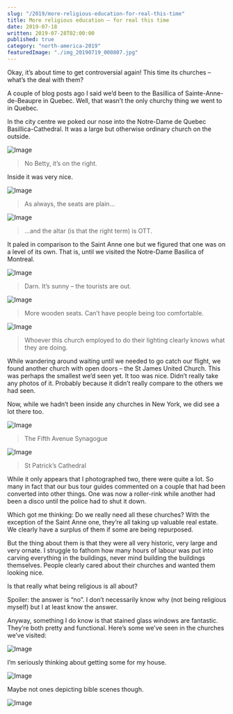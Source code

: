 ```yaml
---
slug: "/2019/more-religious-education-for-real-this-time"
title: More religious education – for real this time
date: 2019-07-18
written: 2019-07-28T02:00:00
published: true
category: "north-america-2019"
featuredImage: "./img_20190719_000807.jpg"
---
```


Okay, it’s about time to get controversial again! This time its churches – what’s the deal with them?

A couple of blog posts ago I said we’d been to the Basillica of Sainte-Anne-de-Beaupre in Quebec. Well, that wasn’t the only churchy thing we went to in Quebec.

In the city centre we poked our nose into the Notre-Dame de Quebec Basillica-Cathedral. It was a large but otherwise ordinary church on the outside.

![Image](img_20190716_004431.jpg)

> No Betty, it’s on the right.

Inside it was very nice.

![Image](img_20190716_004710.jpg)

> As always, the seats are plain…

![Image](img_20190716_005424.jpg)

> …and the altar (is that the right term) is OTT.

It paled in comparison to the Saint Anne one but we figured that one was on a level of its own. That is, until we visited the Notre-Dame Basilica of Montreal.

![Image](img_20190718_235737.jpg)

> Darn. It’s sunny – the tourists are out.

![Image](img_20190719_000608.jpg)

> More wooden seats. Can’t have people being too comfortable.

![Image](img_20190719_000807.jpg)

> Whoever this church employed to do their lighting clearly knows what they are doing.

While wandering around waiting until we needed to go catch our flight, we found another church with open doors – the St James United Church. This was perhaps the smallest we’d seen yet. It too was nice. Didn’t really take any photos of it. Probably because it didn’t really compare to the others we had seen.

Now, while we hadn’t been inside any churches in New York, we did see a lot there too.

![Image](img_20190711_040343.jpg)

> The Fifth Avenue Synagogue

![Image](img_20190713_062708.jpg)

> St Patrick’s Cathedral

While it only appears that I photographed two, there were quite a lot. So many in fact that our bus tour guides commented on a couple that had been converted into other things. One was now a roller-rink while another had been a disco until the police had to shut it down.

Which got me thinking: Do we really need all these churches? With the exception of the Saint Anne one, they’re all taking up valuable real estate. We clearly have a surplus of them if some are being repurposed.

But the thing about them is that they were all very historic, very large and very ornate. I struggle to fathom how many hours of labour was put into carving everything in the buildings, never mind building the buildings themselves. People clearly cared about their churches and wanted them looking nice.

Is that really what being religious is all about?

Spoiler: the answer is “no”. I don’t necessarily know why (not being religious myself) but I at least know the answer.

Anyway, something I do know is that stained glass windows are fantastic. They’re both pretty and functional. Here’s some we’ve seen in the churches we’ve visited:

![Image](img_20190719_020339.jpg)

I’m seriously thinking about getting some for my house.

![Image](img_20190719_001049.jpg)

Maybe not ones depicting bible scenes though.

![Image](img_20190716_005600.jpg)